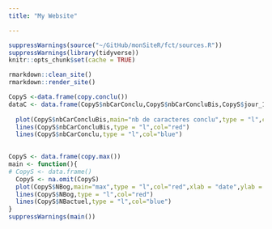 ```yaml
---
title: "My Website"

---
```



```r
suppressWarnings(source("~/GitHub/monSiteR/fct/sources.R"))
suppressWarnings(library(tidyverse))
knitr::opts_chunk$set(cache = TRUE)
```

```r
rmarkdown::clean_site()
rmarkdown::render_site()
```

```r
CopyS <-data.frame(copy.conclu())
dataC <- data.frame(CopyS$nbCarConclu,CopyS$nbCarConcluBis,CopyS$jour_1,CopyS$date)
  
  plot(CopyS$nbCarConcluBis,main="nb de caracteres conclu",type = "l",col="red",xlab = "date",ylab = "nb car")
  lines(CopyS$nbCarConcluBis,type = "l",col="red")
  lines(CopyS$nbCarConclu,type = "l",col="blue")
  
```

```r
CopyS <- data.frame(copy.max())
main <- function(){
# CopyS <- data.frame()
  CopyS <- na.omit(CopyS)
  plot(CopyS$NBog,main="max",type = "l",col="red",xlab = "date",ylab = "nb")
  lines(CopyS$NBog,type = "l",col="red")
  lines(CopyS$NBactuel,type = "l",col="blue")
}
suppressWarnings(main())
```
